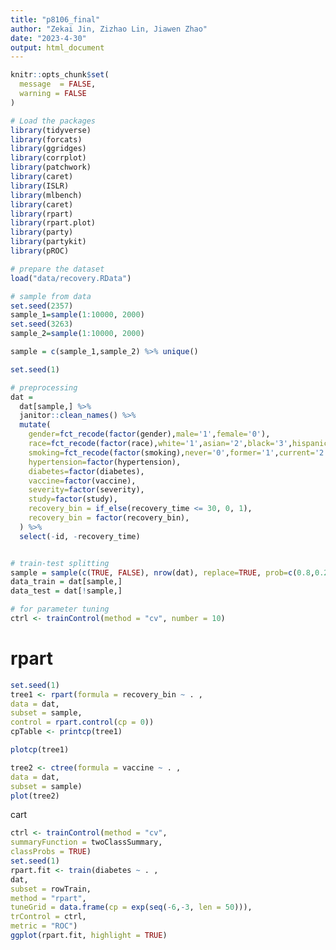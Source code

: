 ```yaml
---
title: "p8106_final"
author: "Zekai Jin, Zizhao Lin, Jiawen Zhao"
date: "2023-4-30"
output: html_document
---
```



```r
knitr::opts_chunk$set(
  message  = FALSE,
  warning = FALSE
)
```


```r
# Load the packages
library(tidyverse)
library(forcats)
library(ggridges)
library(corrplot)
library(patchwork)
library(caret)
library(ISLR)
library(mlbench)
library(caret)
library(rpart)
library(rpart.plot)
library(party)
library(partykit)
library(pROC)

# prepare the dataset
load("data/recovery.RData")

# sample from data
set.seed(2357) 
sample_1=sample(1:10000, 2000)
set.seed(3263) 
sample_2=sample(1:10000, 2000)

sample = c(sample_1,sample_2) %>% unique()

set.seed(1)

# preprocessing
dat = 
  dat[sample,] %>%
  janitor::clean_names() %>%
  mutate(
    gender=fct_recode(factor(gender),male='1',female='0'),
    race=fct_recode(factor(race),white='1',asian='2',black='3',hispanic='4'),
    smoking=fct_recode(factor(smoking),never='0',former='1',current='2'),
    hypertension=factor(hypertension),
    diabetes=factor(diabetes),
    vaccine=factor(vaccine),
    severity=factor(severity),
    study=factor(study),
    recovery_bin = if_else(recovery_time <= 30, 0, 1), 
    recovery_bin = factor(recovery_bin),
  ) %>%
  select(-id, -recovery_time)


# train-test splitting
sample = sample(c(TRUE, FALSE), nrow(dat), replace=TRUE, prob=c(0.8,0.2))
data_train = dat[sample,]
data_test = dat[!sample,]

# for parameter tuning
ctrl <- trainControl(method = "cv", number = 10)

```


# rpart

```r
set.seed(1)
tree1 <- rpart(formula = recovery_bin ~ . ,
data = dat,
subset = sample,
control = rpart.control(cp = 0))
cpTable <- printcp(tree1)

plotcp(tree1)
```

```r
tree2 <- ctree(formula = vaccine ~ . ,
data = dat,
subset = sample)
plot(tree2)

```

cart
```r
ctrl <- trainControl(method = "cv",
summaryFunction = twoClassSummary,
classProbs = TRUE)
set.seed(1)
rpart.fit <- train(diabetes ~ . ,
dat,
subset = rowTrain,
method = "rpart",
tuneGrid = data.frame(cp = exp(seq(-6,-3, len = 50))),
trControl = ctrl,
metric = "ROC")
ggplot(rpart.fit, highlight = TRUE)

```
